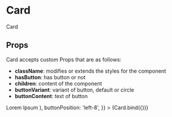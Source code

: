 
<Meta title="components/atoms/Card" decorators={[withDesign]} />

# Card

Card

## Props

Card accepts custom Props that are as follows:

- <b>className</b>: modifies or extends the styles for the component
- <b>hasButton</b>: has button or not
- <b>children</b>: content of the component
- <b>buttonVariant</b>: variant of button, default or circle
- <b>buttonContent</b>: text of button

<Canvas>
  <Story
    name="Card"
    parameters={{
      design: {
        type: 'figma',
        url: '',
      },
    }}
    args={{
      className: 'mt-20 border-2 border-primary w-96',
      children: (
        <div className="flex h-56 font-medium text-font text-left items-center ml-8">
          Lorem Ipsum
        </div>
      ),
      buttonPosition: 'left-8',
    }}
  >
    {Card.bind({})}
  </Story>
</Canvas>

<ArgsTable of={Card} />
